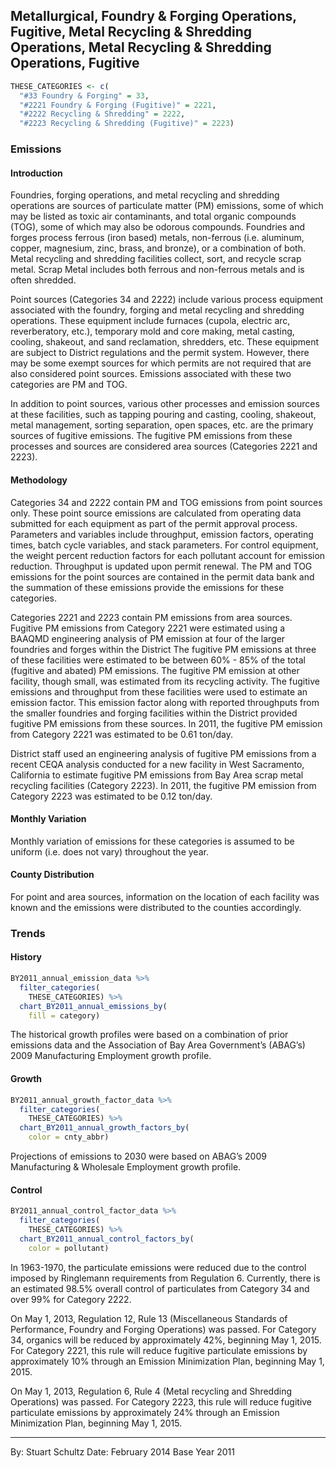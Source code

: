 ## Metallurgical, Foundry & Forging Operations, Fugitive, Metal Recycling & Shredding Operations, Metal Recycling & Shredding Operations, Fugitive

```r
THESE_CATEGORIES <- c(
  "#33 Foundry & Forging" = 33,
  "#2221 Foundry & Forging (Fugitive)" = 2221,
  "#2222 Recycling & Shredding" = 2222,
  "#2223 Recycling & Shredding (Fugitive)" = 2223)
```

### Emissions

#### Introduction {-}

Foundries, forging operations, and metal recycling and shredding operations are sources of particulate matter (PM) emissions, some of which may be listed as toxic air contaminants, and total organic compounds (TOG), some of which may also be odorous compounds. Foundries and forges process ferrous (iron based) metals, non-ferrous (i.e. aluminum, copper, magnesium, zinc, brass, and bronze), or a combination of both. Metal recycling and shredding facilities collect, sort, and recycle scrap metal. Scrap Metal includes both ferrous and non-ferrous metals and is often shredded.

Point sources (Categories 34 and 2222) include various process equipment associated with the foundry, forging and metal recycling and shredding operations. These equipment include furnaces (cupola, electric arc, reverberatory, etc.), temporary mold and core making, metal casting, cooling, shakeout, and sand reclamation, shredders, etc. These equipment are subject to District regulations and the permit system. However, there may be some exempt sources for which permits are not required that are also considered point sources. Emissions associated with these two categories are PM and TOG.

In addition to point sources, various other processes and emission sources at these facilities, such as tapping pouring and casting, cooling, shakeout, metal management, sorting separation, open spaces, etc. are the primary sources of fugitive emissions. The fugitive PM emissions from these processes and sources are considered area sources (Categories 2221 and 2223).

#### Methodology {-}

Categories 34 and 2222 contain PM and TOG emissions from point sources only. These point source emissions are calculated from operating data submitted for each equipment as part of the permit approval process. Parameters and variables include throughput, emission factors, operating times, batch cycle variables, and stack parameters. For control equipment, the weight percent reduction factors for each pollutant account for emission reduction. Throughput is updated upon permit renewal. The PM and TOG emissions for the point sources are contained in the permit data bank and the summation of these emissions provide the emissions for these categories.

Categories 2221 and 2223 contain PM emissions from area sources. Fugitive PM emissions from Category 2221 were estimated using a BAAQMD engineering analysis of PM emission at four of the larger foundries and forges within the District The fugitive PM emissions at three of these facilities were estimated to be between 60% - 85% of the total (fugitive and abated) PM emissions. The fugitive PM emission at other facility, though small, was estimated from its recycling activity. The fugitive emissions and throughput from these facilities were used to estimate an emission factor. This emission factor along with reported throughputs from the smaller foundries and forging facilities within the District provided fugitive PM emissions from these sources. In 2011, the fugitive PM emission from Category 2221 was estimated to be 0.61 ton/day.

District staff used an engineering analysis of fugitive PM emissions from a recent CEQA analysis conducted for a new facility in West Sacramento, California to estimate fugitive PM emissions from Bay Area scrap metal recycling facilities (Category 2223). In 2011, the fugitive PM emission from Category 2223 was estimated to be 0.12 ton/day.

#### Monthly Variation {-}

Monthly variation of emissions for these categories is assumed to be uniform (i.e. does not vary) throughout the year.

#### County Distribution {-}

For point and area sources, information on the location of each facility was known and the emissions were distributed to the counties accordingly.

### Trends

#### History {-}

```r
BY2011_annual_emission_data %>%
  filter_categories(
    THESE_CATEGORIES) %>%
  chart_BY2011_annual_emissions_by(
    fill = category)
```

The historical growth profiles were based on a combination of prior emissions data and the Association of Bay Area Government’s (ABAG’s) 2009 Manufacturing Employment growth profile.

#### Growth {-}

```r
BY2011_annual_growth_factor_data %>%
  filter_categories(
    THESE_CATEGORIES) %>%
  chart_BY2011_annual_growth_factors_by(
    color = cnty_abbr)
```

Projections of emissions to 2030 were based on ABAG’s 2009 Manufacturing & Wholesale Employment growth profile.

#### Control {-}

```r
BY2011_annual_control_factor_data %>%
  filter_categories(
    THESE_CATEGORIES) %>%
  chart_BY2011_annual_control_factors_by(
    color = pollutant)
```

In 1963-1970, the particulate emissions were reduced due to the control imposed by Ringlemann requirements from Regulation 6. Currently, there is an estimated 98.5% overall control of particulates from Category 34 and over 99% for Category 2222.

On May 1, 2013, Regulation 12, Rule 13 (Miscellaneous Standards of Performance, Foundry and Forging Operations) was passed. For Category 34, organics will be reduced by approximately 42%, beginning May 1, 2015. For Category 2221, this rule will reduce fugitive particulate emissions by approximately 10% through an Emission Minimization Plan, beginning May 1, 2015.

On May 1, 2013, Regulation 6, Rule 4 (Metal recycling and Shredding Operations) was passed. For Category 2223, this rule will reduce fugitive particulate emissions by approximately 24% through an Emission Minimization Plan, beginning May 1, 2015.

***

By: Stuart Schultz 
Date: February 2014 
Base Year 2011
